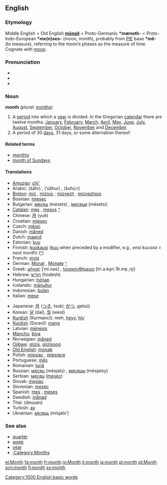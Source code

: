 ==English==

{{rank|original|provide|determined|819|month|news|prepared|support}}

===Etymology===
Middle English < Old English '''[[monaþ|mōnað]]''' < Proto-Germanic '''*mænoth-''' < Proto-Indo-European '''*me(n)ses-''' (moon, month), probably from [[PIE]] base '''*mê-''' (to measure), referring to the moon’s phases as the measure of time. Cognate with [[moon]].

===Pronunciation===
*{{AHD|mŭnth}}
*{{IPA|/mʌnθ/}}
*{{SAMPA|/mVnT/}}

===Noun===
'''month''' (''plural:'' [[months]])

# A [[period]] into which a [[year]] is divided. In the Gregorian [[calendar]] there are twelve months: [[January]], [[February]], [[March]], [[April]], [[May]], [[June]], [[July]], [[August]], [[September]], [[October]], [[November]] and [[December]].
# A period of 30 [[day]]s, 31 days, or some alternation thereof.

====Related terms====
*[[monthly]]
*[[month of Sundays]]

====Translations====
{{top}}
*[[Amuzgo]]: [[chi']]
*Arabic: {{ARchar|[[شهر|شَهْرٌ]]}} (šáhr) {{m}}, {{ARchar|[[اشهر|أُشْهُرٌ]]}} (’úšhur) {{p}}, {{ARchar|[[شهور|شُهُورٌ]]}} (šuhúːr) {{p}}
*[[Breton]]: [[miz]] {{m}}, [[miz]]ioù {{p}}; [[mizvezh]] {{m}}, [[mizvezh]]ioù {{p}}
*Bosnian: [[mjesec]] {{m}}
*Bulgarian: [[месец]] (mésets) {{m}}, [[месеци]] (mésetsi) {{p}}
*[[Catalan]]: [[mes#Catalan|mes]] {{m}}, [[mes]]os {{p}} [[:ca:mes|^]]
*Chinese: [[月]] (yuè)
*Croatian: [[mjesec]] {{m}}
*Czech: [[měsíc]] {{m}}
*Danish: [[måned]]
*Dutch: [[maand]] {{f}}
*Estonian: [[kuu]]
*Finnish: [[kuukausi]] ([[kuu]] when preceded by a modifier, e.g., ''ensi kuussa = next month'') ([[:fi:kuukausi|^]])
*French: [[mois]] {{m}}
*German: [[Monat]] {{m}}, [[Monate]] {{p}} [[:de:Monat|^]]
*Greek: [[μήνας]] [ˈmi.nas] {{m}}, [[τριακονθήμερο]] [tri.a.ko̞n.ˈθi.me̞.ˌro̞] {{n}}
*Hebrew: [[חודש]] (hodesh)
*Hungarian: [[hónap]]
*Icelandic: [[mánuður]]
*Indonesian: [[bulan]]
*Italian: [[mese]] {{m}}
{{mid}}
*Japanese: [[月]] ([[つき]], tsukí; [[がつ]], gatsú)
*Korean: [[달]] (dal), [[월]] (weol)
*[[Kurdish]] (Kurmancî): meh, [[heyv]], [[hîv]]
*[[Kurdish]] (Soranî): [[mang]]
*Latvian: [[mēnesis]] {{m}}
*[[Manchu]]: [[biya]]
*Norwegian: [[måned]]
*[[Ojibwe]]: [[giizis]], [[giizisoog]] {{p}}
*[[Old English]]: [[monaþ]] {{m}}
*Polish: [[miesiąc]] {{m}}, [[miesiąc]]e {{p}}
*Portuguese: [[mês]] {{m}}
*Romanian: [[lună]] {{f}}
*Russian: [[месяц]] (mésjats) {{m}}, [[месяцы]] (mésjatsy) {{p}}
*Serbian: [[месец]] ([[mesec]]) {{m}}
*Slovak: [[mesiac]] {{m}}
*Slovenian: [[mesec]] {{m}}
*Spanish: [[mes]] {{m}}, [[mes]]es {{p}}
*Swedish: [[månad]] {{c}}
*Thai: {{THchar|[[เดือน]]}} (deuuan)
*Turkish: [[ay]]
*Ukrainian: [[місяць]] (mísjats’) {{m}}
{{bottom}}

===See also===
*[[quarter]]
*[[week]]
*[[year]]
*[[:Category:Months]]

[[Category:1000 English basic words]]
[[el:Month]]
[[fa:month]]
[[fr:month]]
[[io:Month]]
[[it:month]]
[[ja:month]]
[[pl:month]]
[[pt:Month]]
[[scn:month]]
[[fi:month]]
[[sv:month]]